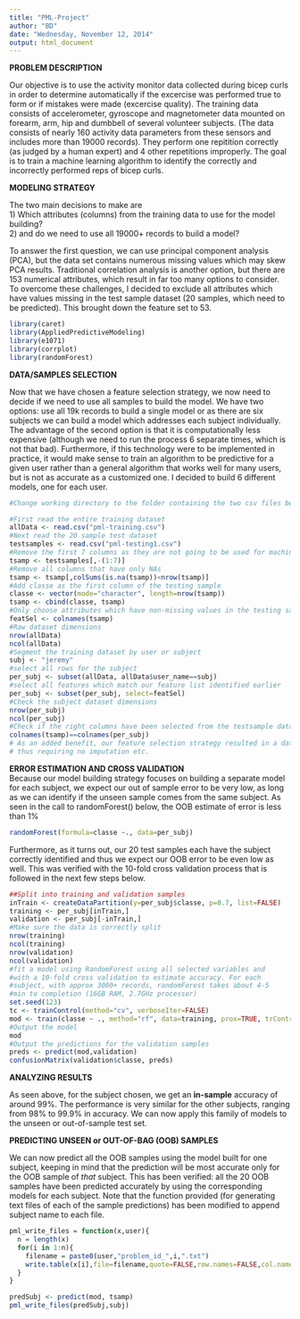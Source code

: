 ```yaml
---
title: "PML-Project"
author: "BD"
date: "Wednesday, November 12, 2014"
output: html_document
---
```

**PROBLEM DESCRIPTION**  

Our objective is to use the activity monitor data collected during bicep curls in order to determine automatically if the excercise was performed true to form or if mistakes were made (excercise quality). The training data consists of accelerometer, gyroscope and magnetometer data mounted on forearm, arm, hip and dumbbell of several volunteer subjects. (The data consists of nearly 160 activity data parameters from these sensors and includes more than 19000 records). They perform one repitition correctly (as judged by a human expert) and 4 other repetitions improperly. The goal is to train a machine learning algorithm to identify the correctly and incorrectly performed reps of bicep curls. 

**MODELING STRATEGY**

The two main decisions to make are  
1) Which attributes (columns) from the training data to use for the model building?   
2) and do we need to use all 19000+ records to build a model?

To answer the first question, we can use principal component analysis (PCA), but the data set contains numerous missing values which may skew PCA results. Traditional correlation analysis is another option, but there are 153 numerical attributes, which result in far too many options to consider. 
To overcome these challenges, I decided to exclude all attributes which have values missing in the test sample dataset (20 samples, which need to be predicted). This brought down the feature set to 53.

```r
library(caret)
library(AppliedPredictiveModeling)
library(e1071)
library(corrplot)
library(randomForest)
```

**DATA/SAMPLES SELECTION**  

Now that we have chosen a feature selection strategy, we now need to decide if we need to use all samples to build the model. We have two options: use all 19k records to build a single model or as there are six subjects we can build a model which addresses each subject individually. The advantage of the second option is that it is computationally less expensive (although we need to run the process 6 separate times, which is not that bad). Furthermore, if this technology were to be implemented in practice, it would make sense to train an algorithm to be predictive for a given user rather than a general algorithm that works well for many users, but is not as accurate as a customized one. I decided to build 6 different models, one for each user. 

```r
#Change working directory to the folder containing the two csv files below, before running this code, by running ... setwd("full path of the correct directory")

#First read the entire training dataset
allData <- read.csv("pml-training.csv")
#Next read the 20 sample test dataset
testsamples <- read.csv("pml-testing1.csv")
#Remove the first 7 columns as they are not going to be used for machine learning
tsamp <- testsamples[,-(1:7)]
#Remove all columns that have only NAs
tsamp <- tsamp[,colSums(is.na(tsamp))<nrow(tsamp)]
#Add classe as the first column of the testing sample
classe <- vector(mode="character", length=nrow(tsamp))
tsamp <- cbind(classe, tsamp)
#Only choose attributes which have non-missing values in the testing sample
featSel <- colnames(tsamp)
#Raw dataset dimensions
nrow(allData)
ncol(allData)
#Segment the training dataset by user or subject
subj <- "jeremy"
#select all rows for the subject
per_subj <- subset(allData, allData$user_name==subj)
#select all features which match our feature list identified earlier
per_subj <- subset(per_subj, select=featSel)
#Check the subject dataset dimensions
nrow(per_subj)
ncol(per_subj)
#Check if the right columns have been selected from the testsample dataset and the subject dataset
colnames(tsamp)==colnames(per_subj)
# As an added benefit, our feature selection strategy resulted in a dataset with no NA's,
# thus requiring no imputation etc.
```

**ERROR ESTIMATION AND CROSS VALIDATION**  
Because our model building strategy focuses on building a separate model for each subject, we expect our out of sample error to be very low, as long as we can identify if the unseen sample comes from the same subject. As seen in the call to randomForest() below, the OOB estimate of error is less than 1%

``` r
randomForest(formula=classe ~., data=per_subj)
```

Furthermore, as it turns out, our 20 test samples each have the subject correctly identified and thus we expect our OOB error to be even low as well. This was verified with the 10-fold cross validation process that is followed in the next few steps below.

``` r
##Split into training and validation samples
inTrain <- createDataPartition(y=per_subj$classe, p=0.7, list=FALSE)
training <- per_subj[inTrain,]
validation <- per_subj[-inTrain,]
#Make sure the data is correctly split
nrow(training)
ncol(training)
nrow(validation)
ncol(validation)
#fit a model using RandomForest using all selected variables and
#with a 10-fold cross validation to estimate accuracy. For each
#subject, with approx 3000+ records, randomForest takes about 4-5
#min to completion (16GB RAM, 2.7GHz processor)
set.seed(123)
tc <- trainControl(method="cv", verboseIter=FALSE)
mod <- train(classe ~ ., method="rf", data=training, prox=TRUE, trControl=tc)
#Output the model
mod
#Output the predictions for the validation samples
preds <- predict(mod,validation)
confusionMatrix(validation$classe, preds)

```
**ANALYZING RESULTS**  

As seen above, for the subject chosen, we get an **in-sample** accuracy of around 99%. The performance is very similar for the other subjects, ranging from 98% to 99.9% in accuracy. We can now apply this family of models to the unseen or out-of-sample test set.

**PREDICTING UNSEEN or OUT-OF-BAG (OOB) SAMPLES**  

We can now predict all the OOB samples using the model built for one subject, keeping in mind that the prediction will be most accurate only for the OOB sample of *that* subject. This has been verified: all the 20 OOB samples have been predicted accurately by using the corresponding models for each subject. Note that the function provided (for generating text files of each of the sample predictions) has been modified to append subject name to each file.

```r
pml_write_files = function(x,user){
  n = length(x)
  for(i in 1:n){
    filename = paste0(user,"problem_id_",i,".txt")
    write.table(x[i],file=filename,quote=FALSE,row.names=FALSE,col.names=FALSE)
  }
}

predSubj <- predict(mod, tsamp)
pml_write_files(predSubj,subj)
```
